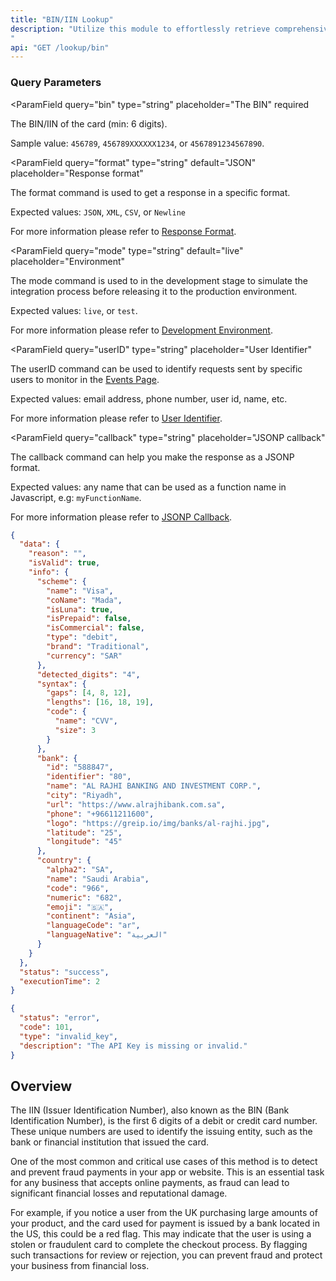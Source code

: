 ```yaml
---
title: "BIN/IIN Lookup"
description: "Utilize this module to effortlessly retrieve comprehensive information associated with a debit or credit card.\n\nThe API provides details such as card type (debit or credit), scheme (Visa, Mastercard, etc.), brand (gold, platinum, etc.), and bank information.\n\nThis data is invaluable for various applications, including verifying customer payment details, detecting fraudulent transactions, and delivering personalized services to enhance user experiences.
"
api: "GET /lookup/bin"
---
```


### Query Parameters

<ParamField
  query="bin"
  type="string"
  placeholder="The BIN"
  required
>
  The BIN/IIN of the card (min: 6 digits).

Sample value: `456789`, `456789XXXXXX1234`, or `4567891234567890`.

</ParamField>

<ParamField
  query="format"
  type="string"
  default="JSON"
  placeholder="Response format"
>
  The format command is used to get a response in a specific format.

Expected values: `JSON`, `XML`, `CSV`, or `Newline`

For more information please refer to [Response Format](/options/response-format).

</ParamField>

<ParamField
  query="mode"
  type="string"
  default="live"
  placeholder="Environment"
>
  The mode command is used to in the development stage to simulate the integration process before releasing it to the production environment.

Expected values: `live`, or `test`.

For more information please refer to [Development Environment](/options/development-environment).

</ParamField>

<ParamField
  query="userID"
  type="string"
  placeholder="User Identifier"
>
  The userID command can be used to identify requests sent by specific users to monitor in the [Events Page](/dashboard-guides/monitoring-capabilities/real-time-threat-monitoring).

Expected values: email address, phone number, user id, name, etc.

For more information please refer to [User Identifier](/options/user-identifier).

</ParamField>

<ParamField
  query="callback"
  type="string"
  placeholder="JSONP callback"
>
  The callback command can help you make the response as a JSONP format.

Expected values: any name that can be used as a function name in Javascript, e.g: `myFunctionName`.

For more information please refer to [JSONP Callback](/options/jsonp-callback).

</ParamField>

<ResponseExample>

```json Success
{
  "data": {
    "reason": "",
    "isValid": true,
    "info": {
      "scheme": {
        "name": "Visa",
        "coName": "Mada",
        "isLuna": true,
        "isPrepaid": false,
        "isCommercial": false,
        "type": "debit",
        "brand": "Traditional",
        "currency": "SAR"
      },
      "detected_digits": "4",
      "syntax": {
        "gaps": [4, 8, 12],
        "lengths": [16, 18, 19],
        "code": {
          "name": "CVV",
          "size": 3
        }
      },
      "bank": {
        "id": "588847",
        "identifier": "80",
        "name": "AL RAJHI BANKING AND INVESTMENT CORP.",
        "city": "Riyadh",
        "url": "https://www.alrajhibank.com.sa",
        "phone": "+96611211600",
        "logo": "https://greip.io/img/banks/al-rajhi.jpg",
        "latitude": "25",
        "longitude": "45"
      },
      "country": {
        "alpha2": "SA",
        "name": "Saudi Arabia",
        "code": "966",
        "numeric": "682",
        "emoji": "🇸🇦",
        "continent": "Asia",
        "languageCode": "ar",
        "languageNative": "العربية"
      }
    }
  },
  "status": "success",
  "executionTime": 2
}
```

```json Error
{
  "status": "error",
  "code": 101,
  "type": "invalid_key",
  "description": "The API Key is missing or invalid."
}
```

</ResponseExample>

## Overview

The IIN (Issuer Identification Number), also known as the BIN (Bank Identification Number), is the first 6 digits of a debit or credit card number. These unique numbers are used to identify the issuing entity, such as the bank or financial institution that issued the card.

One of the most common and critical use cases of this method is to detect and prevent fraud payments in your app or website. This is an essential task for any business that accepts online payments, as fraud can lead to significant financial losses and reputational damage.

For example, if you notice a user from the UK purchasing large amounts of your product, and the card used for payment is issued by a bank located in the US, this could be a red flag. This may indicate that the user is using a stolen or fraudulent card to complete the checkout process. By flagging such transactions for review or rejection, you can prevent fraud and protect your business from financial loss.
